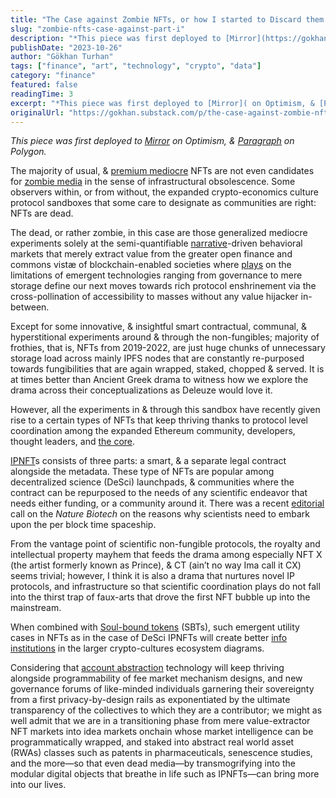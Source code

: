 ```yaml
---
title: "The Case against Zombie NFTs, or how I started to Discard them for Perpetual Convivialities—The Rise & Proliferation of IPNFTs & SBTs: Part I "
slug: "zombie-nfts-case-against-part-i"
description: "*This piece was first deployed to [Mirror](https://gokhan.mirror.xyz/jeb6DGWF6wU7402LUjiQ4P8RYl7wjRMr2HrkkDp6OZ8) on Optimism, & [Paragraph](https://paragraph.xyz/@gokhan/the-case-against-zombie-nfts,..."
publishDate: "2023-10-26"
author: "Gökhan Turhan"
tags: ["finance", "art", "technology", "crypto", "data"]
category: "finance"
featured: false
readingTime: 3
excerpt: "*This piece was first deployed to [Mirror]( on Optimism, & [Paragraph]("
originalUrl: "https://gokhan.substack.com/p/the-case-against-zombie-nfts-or-how"
---
```


*This piece was first deployed to [Mirror](https://gokhan.mirror.xyz/jeb6DGWF6wU7402LUjiQ4P8RYl7wjRMr2HrkkDp6OZ8) on Optimism, & [Paragraph](https://paragraph.xyz/@gokhan/the-case-against-zombie-nfts,-or-how-i-started-to-discard-them-for-perpetual-convivialities%E2%80%94the-rise-and-proliferation-of-ipnfts-and-sbts-part-i) on Polygon.*

The majority of usual, & [premium mediocre](https://www.ribbonfarm.com/2017/08/17/the-premium-mediocre-life-of-maya-millennial/) NFTs are not even candidates for [zombie media](https://jussiparikka.net/2012/09/05/zombie-media-in-leonardo/) in the sense of infrastructural obsolescence. Some observers within, or from without, the expanded crypto-economics culture protocol sandboxes that some care to designate as communities are right: NFTs are dead.

The dead, or rather zombie, in this case are those generalized mediocre experiments solely at the semi-quantifiable [narrative](https://dune.com/cryptokoryo/narratives)-driven behavioral markets that merely extract value from the greater open finance and commons vistæ of blockchain-enabled societies where [plays](https://bogost.com/books/play-anything/) on the limitations of emergent technologies ranging from governance to mere storage define our next moves towards rich protocol enshrinement via the cross-pollination of accessibility to masses without any value hijacker in-between.

Except for some innovative, & insightful smart contractual, communal, & hyperstitional experiments around & through the non-fungibles; majority of frothies, that is, NFTs from 2019-2022, are just huge chunks of unnecessary storage load across mainly IPFS nodes that are constantly re-purposed towards fungibilities that are again wrapped, staked, chopped & served. It is at times better than Ancient Greek drama to witness how we explore the drama across their conceptualizations as Deleuze would love it.

However, all the experiments in & through this sandbox have recently given rise to a certain types of NFTs that keep thriving thanks to protocol level coordination among the expanded Ethereum community, developers, thought leaders, and [the core](https://github.com/ethereum/pm).

[IPNFT](https://docs.molecule.to/bio.xyz/biodao-bible/intellectual-property-ip)s consists of three parts: a smart, & a separate legal contract alongside the metadata. These type of NFTs are popular among decentralized science (DeSci) launchpads, & communities where the contract can be repurposed to the needs of any scientific endeavor that needs either funding, or a community around it. There was a recent [editorial](https://www.nature.com/articles/s41587-023-02005-1) call on the *Nature Biotech* on the reasons why scientists need to embark upon the per block time spaceship.

From the vantage point of scientific non-fungible protocols, the royalty and intellectual property mayhem that feeds the drama among especially NFT X (the artist formerly known as Prince), & CT (ain’t no way Ima call it CX) seems trivial; however, I think it is also a drama that nurtures novel IP protocols, and infrastructure so that scientific coordination plays do not fall into the thirst trap of faux-arts that drove the first NFT bubble up into the mainstream.

When combined with [Soul-bound tokens](https://papers.ssrn.com/sol3/papers.cfm?abstract_id=4105763) (SBTs), such emergent utility cases in NFTs as in the case of DeSci IPNFTs will create better [info institutions](https://onlinelibrary.wiley.com/doi/abs/10.1111/jopp.12008) in the larger crypto-cultures ecosystem diagrams.

Considering that [account abstraction](https://ethereum.org/en/roadmap/account-abstraction/) technology will keep thriving alongside programmability of fee market mechanism designs, and new governance forums of like-minded individuals garnering their sovereignty from a first privacy-by-design rails as exponentiated by the ultimate transparency of the collectives to which they are a contributor; we might as well admit that we are in a transitioning phase from mere value-extractor NFT markets into idea markets onchain whose market intelligence can be programmatically wrapped, and staked into abstract real world asset (RWAs) classes such as patents in pharmaceuticals, senescence studies, and the more—so that even dead media—by transmogrifying into the modular digital objects that breathe in life such as IPNFTs—can bring more into our lives.